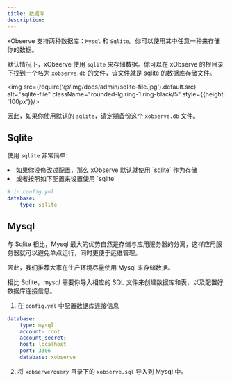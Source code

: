 ```yaml
---
title: 数据库
description:
---
```



xObserve 支持两种数据库：`Mysql` 和 `Sqlite`。你可以使用其中任意一种来存储你的数据。

默认情况下，xObserve 使用 `sqlite` 来存储数据。你可以在 xObserve 的根目录下找到一个名为 `xobserve.db` 的文件，该文件就是 sqlite 的数据库存储文件。

<img src={require('@/img/docs/admin/sqlite-file.jpg').default.src} alt="sqlite-file"  className="rounded-lg ring-1 ring-black/5"  style={{height: '100px'}}/>

因此，如果你使用默认的 `sqlite`，请定期备份这个 `xobserve.db` 文件。

## Sqlite 

使用 `sqlite` 非常简单:

<TextList>
    <li>如果你没修改过配置，那么 xObserve 默认就使用 `sqlite` 作为存储</li>
    <li>或者按照如下配置来设置使用 `sqlite`</li>
</TextList>

```yml
# in config.yml
database:
    type: sqlite
```

## Mysql 

与 Sqlite 相比，Mysql 最大的优势自然是存储与应用服务器的分离，这样应用服务器就可以避免单点运行，同时更便于运维管理。

因此，我们推荐大家在生产环境尽量使用 Mysql 来存储数据。

相比 Sqlite，mysql 需要你导入相应的 SQL 文件来创建数据库和表，以及配置好数据库连接信息。

1. 在 `config.yml` 中配置数据库连接信息

```yml
database:
    type: mysql
    account: root
    account_secret: 
    host: localhost
    port: 3306
    database: xobserve
```

2. 将 <Code>xobserve/query</Code> 目录下的 `xobserve.sql` 导入到 Mysql 中。




